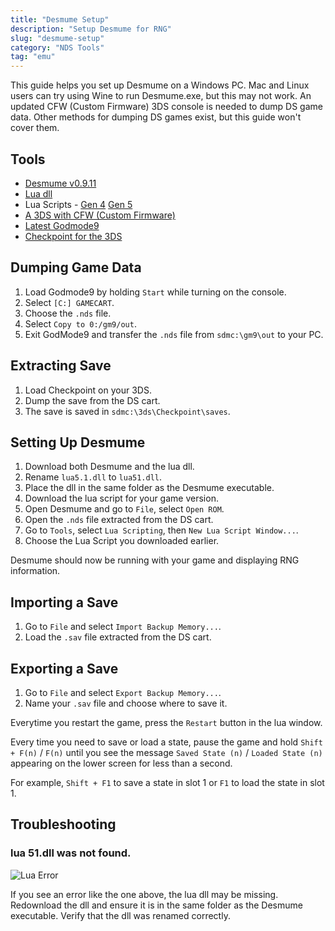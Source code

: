 ```yaml
---
title: "Desmume Setup"
description: "Setup Desmume for RNG"
slug: "desmume-setup"
category: "NDS Tools"
tag: "emu"
---
```


This guide helps you set up Desmume on a Windows PC. Mac and Linux users can try using Wine to run Desmume.exe, but this may not work. An updated CFW (Custom Firmware) 3DS console is needed to dump DS game data. Other methods for dumping DS games exist, but this guide won't cover them.

## Tools

- [Desmume v0.9.11](https://sourceforge.net/projects/desmume/files/desmume/0.9.11/desmume-0.9.11-win32-dev.zip/download)
- [Lua dll](https://sourceforge.net/projects/luabinaries/files/5.1.5/Windows%20Libraries/Dynamic/lua-5.1.5_Win32_dll17_lib.zip/download)
- Lua Scripts - [Gen 4](https://github.com/Real96/PokeLua/tree/main/Gen%204) [Gen 5](https://github.com/Real96/PokeLua/tree/main/Gen%205)
- [A 3DS with CFW (Custom Firmware)](https://3ds.hacks.guide/)
- [Latest Godmode9](https://github.com/d0k3/GodMode9/releases)
- [Checkpoint for the 3DS](https://github.com/FlagBrew/Checkpoint/releases)

## Dumping Game Data

1. Load Godmode9 by holding `Start` while turning on the console.
2. Select `[C:] GAMECART`.
3. Choose the `.nds` file.
4. Select `Copy to 0:/gm9/out`.
5. Exit GodMode9 and transfer the `.nds` file from `sdmc:\gm9\out` to your PC.

## Extracting Save

1. Load Checkpoint on your 3DS.
2. Dump the save from the DS cart.
3. The save is saved in `sdmc:\3ds\Checkpoint\saves`.

## Setting Up Desmume

1. Download both Desmume and the lua dll.
2. Rename `lua5.1.dll` to `lua51.dll`.
3. Place the dll in the same folder as the Desmume executable.
4. Download the lua script for your game version.
5. Open Desmume and go to `File`, select `Open ROM`.
6. Open the `.nds` file extracted from the DS cart.
7. Go to `Tools`, select `Lua Scripting`, then `New Lua Script Window...`.
8. Choose the Lua Script you downloaded earlier.

Desmume should now be running with your game and displaying RNG information.

## Importing a Save

1. Go to `File` and select `Import Backup Memory...`.
2. Load the `.sav` file extracted from the DS cart.

## Exporting a Save

1. Go to `File` and select `Export Backup Memory...`.
2. Name your `.sav` file and choose where to save it.

Everytime you restart the game, press the `Restart` button in the lua window.

Every time you need to save or load a state, pause the game and hold `Shift + F(n)` / `F(n)` until you see the message `Saved State (n)` / `Loaded State (n)` appearing on the lower screen for less than a second.

For example, `Shift + F1` to save a state in slot 1 or `F1` to load the state in slot 1.

## Troubleshooting

### lua 51.dll was not found.

![Lua Error](/images/Tools-and-Emulators/Desmume/Lua.png)

If you see an error like the one above, the lua dll may be missing. Redownload the dll and ensure it is in the same folder as the Desmume executable. Verify that the dll was renamed correctly.
